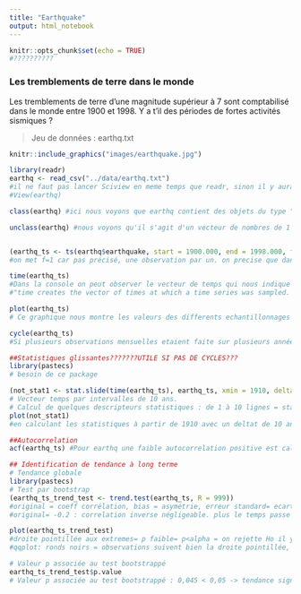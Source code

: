 ```yaml
---
title: "Earthquake"
output: html_notebook
---
```


```r
knitr::opts_chunk$set(echo = TRUE)
#??????????
```



### Les tremblements de terre dans le monde

Les tremblements de terre d'une magnitude supérieur à 7 sont comptabilisé dans le monde entre 1900 et 1998. Y a t'il des périodes de fortes activités sismiques ? 

> Jeu de données : earthq.txt

```r
knitr::include_graphics("images/earthquake.jpg")
```

```r
library(readr)
earthq <- read_csv("../data/earthq.txt")
#il ne faut pas lancer Sciview en meme temps que readr, sinon il y aura un conflit de package.
#View(earthq)

class(earthq) #ici nous voyons que earthq contient des objets du type "spec_tbl_df", "tbl_df","tbl" et "data.frame". Nous allons donc le transformer en objet ts plus bas.

unclass(earthq) #nous voyons qu'il s'agit d'un vecteur de nombres de 1 à 99, avec comme attribut attr(,"row.names"), attr(,"spec"), cols( earthquake = col_double()).


(earthq_ts <- ts(earthq$earthquake, start = 1900.000, end = 1998.000, frequency = 1))
#on met f=1 car pas précisé, une observation par un. on precise que dans le jeu de données earthq qu'on veut la variable earthquake meme si le jeu de données ne contient que cette variable, il faut la préciser sinon il va considerer l'objet comme un (multiple time serie) mts."

time(earthq_ts) 
#Dans la console on peut observer le vecteur de temps qui nous indique les moments où les échantillonnages ont étés effectués. Nous voyons un vecteur qui va de l'année 1900 à l'année 1998, avec comme Time Series: Start = 1900, End = 1998, Frequency = 1.
#"time creates the vector of times at which a time series was sampled. 

plot(earthq_ts) 
# Ce graphique nous montre les valeurs des differents echantillonnages allant du temps 1900 au 1998. Remarquons que les observations sont reliées les unes autres en une ligne continue pour indiquer le dépendance des observations entre elles (contrairement au nuage de points).

cycle(earthq_ts)
#Si plusieurs observations mensuelles etaient faite sur plusieurs années, la fonction cycle agirait en numerotant tous les mois de janvier 1, février = 2, etc. Dans le cas du jeu de données earthq, les observation ne sont pas mensuelles... dans la console toutes les observations sont numerotées 1. L'utilisation de la fonction cycle n'est pas justifié ici, inutile d'utiliser split et de representer les donnees mensuellement sous forme de boxplots.

##Statistiques glissantes???????UTILE SI PAS DE CYCLES??? 
library(pastecs) 
# besoin de ce package

(not_stat1 <- stat.slide(time(earthq_ts), earthq_ts, xmin = 1910, deltat = 10))
# Vecteur temps par intervalles de 10 ans.
# Calcul de quelques descripteurs statistiques : de 1 à 10 lignes = statistiques | de 1 à 7 colonnes = intervalles de temps pour lesquels chacune des statistiques a été calculée.
plot(not_stat1) 
#en calculant les statistiques à partir de 1910 avec un deltat de 10 ans nous voyons qu'un pic des statiques est obtenu entre 1940 et 1950. en effet la valeur maximal est de 41, la minimale de 23, la mediane de 27.5 et la moyenne de 29.8; Ce pic est aussi visible dans le graphe où la valeur de y est plus élevée entre 1940 et 1950. un minimum est obtenu entre 1980 et 1990.

##Autocorrelation 
acf(earthq_ts) #Pour earthq une faible autocorrelation positive est calculé pour les 5 premiers décalages puis elle diminue jusqu'à devenir négative mais pas suffisament significative.

```


```r
## Identification de tendance à long terme
# Tendance globale
library(pastecs)
# Test par bootstrap
(earthq_ts_trend_test <- trend.test(earthq_ts, R = 999))
#original = coeff corrélation, bias = asymétrie, erreur standard= ecart-type par rapport à la distribution normale => le plus important c'est le graphique.
#original= -0.2 : correlation inverse négligeable. plus le temps passe plus les tremblements de terres faiblisent.

plot(earthq_ts_trend_test)
#droite pointillée aux extremes= p faible= p<alpha = on rejette Ho il y a donc une tendance générale.
#qqplot: ronds noirs = observations suivent bien la droite pointillée, donc la distribution est normale.

# Valeur p associée au test bootstrappé
earthq_ts_trend_test$p.value
# Valeur p associée au test bootstrappé : 0,045 < 0,05 -> tendance significative au seuil alpha de 5%
```
